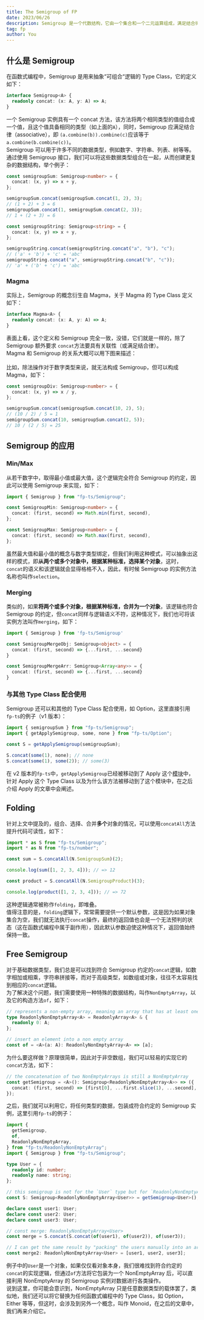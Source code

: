 ```yaml
---
title: The Semigroup of FP
date: 2023/06/26
description: Semigroup 是一个代数结构，它由一个集合和一个二元运算组成，满足结合律。在函数式编程中，Semigroup 用于描述可组合的操作，可以通过合并操作创建更复杂的结构。例如，数字的加法和字符串的拼接都是 Semigroup。
tag: fp
author: You
---
```



## 什么是 Semigroup

在函数式编程中，Semigroup 是用来抽象“可组合“逻辑的 Type Class，它的定义如下：

```typescript
interface Semigroup<A> {
  readonly concat: (x: A, y: A) => A;
}
```

一个 Semigroup 实例具有一个 concat 方法，该方法将两个相同类型的值组合成一个值，且这个值具备相同的类型（如上面的`A`），同时，Semigroup 应满足结合律（associative），即 `(a.combine(b)).combine(c)`应该等于`a.combine(b.combine(c))`。<br />Semigroup 可以用于许多不同的数据类型，例如数字、字符串、列表、树等等。通过使用 Semigroup 接口，我们可以将这些数据类型组合在一起，从而创建更复杂的数据结构，举个例子：

```typescript
const semigroupSum: Semigroup<number> = {
  concat: (x, y) => x + y,
};

semigroupSum.concat(semigroupSum.concat(1, 2), 3);
// (1 + 2) + 3 = 6
semigroupSum.concat(1, semigroupSum.concat(2, 3));
// 1 + (2 + 3) = 6

const semigroupString: Semigroup<string> = {
  concat: (x, y) => x + y,
};

semigroupString.concat(semigroupString.concat("a", "b"), "c");
// ('a' + 'b') + 'c' = 'abc'
semigroupString.concat("a", semigroupString.concat("b", "c"));
// 'a' + ('b' + 'c') = 'abc'
```

### Magma

实际上，Semigroup 的概念衍生自 Magma，关于 Magma 的 Type Class 定义如下：

```typescript
interface Magma<A> {
  readonly concat: (x: A, y: A) => A;
}
```

表面上看，这个定义和 Semigroup 完全一致，没错，它们就是一样的，除了 Semigroup 额外要求 `concat`方法要具有关联性（或满足结合律）。<br />Magma 和 Semigroup 的关系大概可以用下图来描述：<br /><ImagePreviewer src="/images/awesome-fp/magma-vs-semigroup.png" alt="magma-vs-semigroup"/><br />比如，除法操作对于数字类型来说，就无法构成 Semigroup，但可以构成 Magma，如下：

```typescript
const semigroupDiv: Semigroup<number> = {
  concat: (x, y) => x / y,
};

semigroupSum.concat(semigroupSum.concat(10, 2), 5);
// (10 / 2) / 5 = 1
semigroupSum.concat(10, semigroupSum.concat(2, 5));
// 10 / (2 / 5) = 25
```

## Semigroup 的应用

### Min/Max

从若干数字中，取得最小值或最大值，这个逻辑完全符合 Semigroup 的约定，因此可以使用 Semigroup 来实现，如下：

```typescript
import { Semigroup } from "fp-ts/Semigroup";

const SemigroupMin: Semigroup<number> = {
  concat: (first, second) => Math.min(first, second),
};

const SemigroupMax: Semigroup<number> = {
  concat: (first, second) => Math.max(first, second),
};
```

虽然最大值和最小值的概念与数字类型绑定，但我们利用这种模式，可以抽象出这样的模式，即**从两个或多个对象中，根据某种标准，选择某个对象**，这时，`concat`的语义和该逻辑就会显得格格不入，因此，有时候 Semigroup 的实例方法名称也叫作`selection`。

### Merging

类似的，如果**将两个或多个对象，根据某种标准，合并为一个对象**，该逻辑也符合 Semigroup 的约定，但`concat`同样与逻辑语义不符，这种情况下，我们也可将该实例方法叫作`merging`，如下：

```typescript
import { Semigroup } from 'fp-ts/Semigroup'

const SemigroupMergeObj: Semigroup<object> = {
  concat: (first, second) => {...first, ...second}
}

const SemigroupMergeArr: Semigroup<Array<any>> = {
  concat: (first, second) => {...first, ...second}
}
```

### 与其他 Type Class 配合使用

Semigroup 还可以和其他的 Type Class 配合使用，如 Option，这里直接引用`fp-ts`的例子（v1 版本）：

```typescript
import { semigroupSum } from "fp-ts/Semigroup";
import { getApplySemigroup, some, none } from "fp-ts/Option";

const S = getApplySemigroup(semigroupSum);

S.concat(some(1), none); // none
S.concat(some(1), some(2)); // some(3)
```

在 v2 版本的`fp-ts`中，`getApplySemigroup`已经被移动到了 Apply 这个[模块](https://gcanti.github.io/fp-ts/modules/Apply.ts.html#getapplysemigroup)中，针对 Apply 这个 Type Class 以及为什么该方法被移动到了这个模块中，在之后介绍 Apply 的文章中会阐述。

## Folding

针对上文中提及的，组合、选择、合并**多个**对象的情况，可以使用`concatAll`方法提升代码可读性，如下：

```typescript
import * as S from "fp-ts/Semigroup";
import * as N from "fp-ts/number";

const sum = S.concatAll(N.SemigroupSum)(2);

console.log(sum([1, 2, 3, 4])); // => 12

const product = S.concatAll(N.SemigroupProduct)(3);

console.log(product([1, 2, 3, 4])); // => 72
```

这种逻辑通常被称作`folding`，即堆叠。<br />值得注意的是，`folding`逻辑下，常常需要提供一个默认参数，这是因为如果对象集合为空，我们就无法执行`concat`操作，最终的返回值也会是一个无法预判的状态（这在函数式编程中属于副作用），因此默认参数迫使这种情况下，返回值始终保持一致。

## Free Semigroup

对于基础数据类型，我们总是可以找到符合 Semigroup 约定的`concat`逻辑，如数字相加或相乘，字符串拼接等，而对于高级类型，如数组或对象，往往不太容易找到相应的`concat`逻辑。<br />为了解决这个问题，我们需要使用一种特殊的数据结构，叫作`NonEmptyArray`，以及它的构造方法`of`，如下：

```typescript
// represents a non-empty array, meaning an array that has at least one element A
type ReadonlyNonEmptyArray<A> = ReadonlyArray<A> & {
  readonly 0: A;
};

// insert an element into a non empty array
const of = <A>(a: A): ReadonlyNonEmptyArray<A> => [a];
```

为什么要这样做？原理很简单，因此对于非空数组，我们可以轻易的实现它的`concat`方法，如下：

```typescript
// the concatenation of two NonEmptyArrays is still a NonEmptyArray
const getSemigroup = <A>(): Semigroup<ReadonlyNonEmptyArray<A>> => ({
  concat: (first, second) => [first[0], ...first.slice(1), ...second],
});
```

之后，我们就可以利用它，将任何类型的数据，包装成符合约定的 Semigroup 实例，这里引用`fp-ts`的例子：

```typescript
import {
  getSemigroup,
  of,
  ReadonlyNonEmptyArray,
} from "fp-ts/ReadonlyNonEmptyArray";
import { Semigroup } from "fp-ts/Semigroup";

type User = {
  readonly id: number;
  readonly name: string;
};

// this semigroup is not for the `User` type but for `ReadonlyNonEmptyArray<User>`
const S: Semigroup<ReadonlyNonEmptyArray<User>> = getSemigroup<User>();

declare const user1: User;
declare const user2: User;
declare const user3: User;

// const merge: ReadonlyNonEmptyArray<User>
const merge = S.concat(S.concat(of(user1), of(user2)), of(user3));

// I can get the same result by "packing" the users manually into an array
const merge2: ReadonlyNonEmptyArray<User> = [user1, user2, user3];
```

例子中的`User`是一个对象，如果仅仅看对象本身，我们很难找到符合约定的`concat`的实现逻辑，但通过`of`方法将它包装为一个 NonEmptyArray 后，可以直接利用 NonEmptyArray 的 Semigroup 实例对数据进行各类操作。<br />说到这里，你可能会意识到，NonEmptyArray 只是任意数据类型的载体罢了，类似地，我们还可以将它替换为任何函数式编程中的 Type Class，如 Option，Either 等等，但这时，会涉及到另外一个概念，叫作 Monoid，在之后的文章中，我们再来介绍它。
